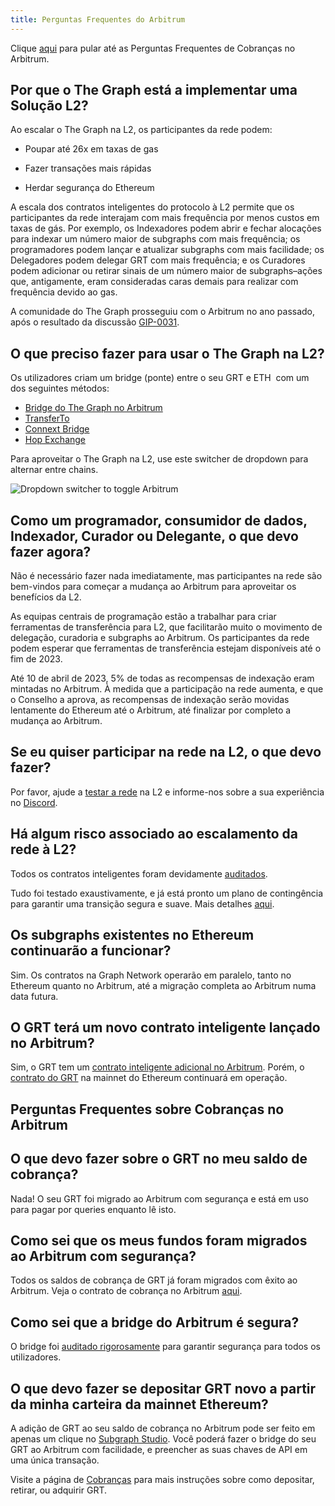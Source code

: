 ```yaml
---
title: Perguntas Frequentes do Arbitrum
---
```


Clique [aqui](#billing-on-arbitrum-faqs) para pular até as Perguntas Frequentes de Cobranças no Arbitrum.

## Por que o The Graph está a implementar uma Solução L2?

Ao escalar o The Graph na L2, os participantes da rede podem:

- Poupar até 26x em taxas de gas

- Fazer transações mais rápidas

- Herdar segurança do Ethereum

A escala dos contratos inteligentes do protocolo à L2 permite que os participantes da rede interajam com mais frequência por menos custos em taxas de gás. Por exemplo, os Indexadores podem abrir e fechar alocações para indexar um número maior de subgraphs com mais frequência; os programadores podem lançar e atualizar subgraphs com mais facilidade; os Delegadores podem delegar GRT com mais frequência; e os Curadores podem adicionar ou retirar sinais de um número maior de subgraphs–ações que, antigamente, eram consideradas caras demais para realizar com frequência devido ao gas.

A comunidade do The Graph prosseguiu com o Arbitrum no ano passado, após o resultado da discussão [GIP-0031](https://forum.thegraph.com/t/gip-0031-arbitrum-grt-bridge/3305).

## O que preciso fazer para usar o The Graph na L2?

Os utilizadores criam um bridge (ponte) entre o seu GRT e ETH  com um dos seguintes métodos:

- [Bridge do The Graph no Arbitrum](https://bridge.arbitrum.io/?l2ChainId=42161)
- [TransferTo](https://transferto.xyz/swap)
- [Connext Bridge](https://bridge.connext.network/)
- [Hop Exchange](https://app.hop.exchange/#/send?token=ETH)

Para aproveitar o The Graph na L2, use este switcher de dropdown para alternar entre chains.

![Dropdown switcher to toggle Arbitrum](/img/arbitrum-screenshot-toggle.png)

## Como um programador, consumidor de dados, Indexador, Curador ou Delegante, o que devo fazer agora?

Não é necessário fazer nada imediatamente, mas participantes na rede são bem-vindos para começar a mudança ao Arbitrum para aproveitar os benefícios da L2.

As equipas centrais de programação estão a trabalhar para criar ferramentas de transferência para L2, que facilitarão muito o movimento de delegação, curadoria e subgraphs ao Arbitrum. Os participantes da rede podem esperar que ferramentas de transferência estejam disponíveis até o fim de 2023.

Até 10 de abril de 2023, 5% de todas as recompensas de indexação eram mintadas no Arbitrum. À medida que a participação na rede aumenta, e que o Conselho a aprova, as recompensas de indexação serão movidas lentamente do Ethereum até o Arbitrum, até finalizar por completo a mudança ao Arbitrum.

## Se eu quiser participar na rede na L2, o que devo fazer?

Por favor, ajude a [testar a rede](https://testnet.thegraph.com/explorer) na L2 e informe-nos sobre a sua experiência no [Discord](https://discord.gg/graphprotocol).

## Há algum risco associado ao escalamento da rede à L2?

Todos os contratos inteligentes foram devidamente [auditados](https://github.com/graphprotocol/contracts/blob/dev/audits/OpenZeppelin/2022-07-graph-arbitrum-bridge-audit.pdf).

Tudo foi testado exaustivamente, e já está pronto um plano de contingência para garantir uma transição segura e suave. Mais detalhes [aqui](https://forum.thegraph.com/t/gip-0037-the-graph-arbitrum-deployment-with-linear-rewards-minted-in-l2/3551#risks-and-security-considerations-20).

## Os subgraphs existentes no Ethereum continuarão a funcionar?

Sim. Os contratos na Graph Network operarão em paralelo, tanto no Ethereum quanto no Arbitrum, até a migração completa ao Arbitrum numa data futura.

## O GRT terá um novo contrato inteligente lançado no Arbitrum?

Sim, o GRT tem um [contrato inteligente adicional no Arbitrum](https://arbiscan.io/address/0x9623063377ad1b27544c965ccd7342f7ea7e88c7). Porém, o [contrato do GRT](https://etherscan.io/token/0xc944e90c64b2c07662a292be6244bdf05cda44a7) na mainnet do Ethereum continuará em operação.

## Perguntas Frequentes sobre Cobranças no Arbitrum

## O que devo fazer sobre o GRT no meu saldo de cobrança?

Nada! O seu GRT foi migrado ao Arbitrum com segurança e está em uso para pagar por queries enquanto lê isto.

## Como sei que os meus fundos foram migrados ao Arbitrum com segurança?

Todos os saldos de cobrança de GRT já foram migrados com êxito ao Arbitrum. Veja o contrato de cobrança no Arbitrum [aqui](https://arbiscan.io/address/0x1B07D3344188908Fb6DEcEac381f3eE63C48477a).

## Como sei que a bridge do Arbitrum é segura?

O bridge foi [auditado rigorosamente](https://code4rena.com/contests/2022-10-the-graph-l2-bridge-contest) para garantir segurança para todos os utilizadores.

## O que devo fazer se depositar GRT novo a partir da minha carteira da mainnet Ethereum?

A adição de GRT ao seu saldo de cobrança no Arbitrum pode ser feito em apenas um clique no [Subgraph Studio](https://thegraph.com/studio/). Você poderá fazer o bridge do seu GRT ao Arbitrum com facilidade, e preencher as suas chaves de API em uma única transação.

Visite a página de [Cobranças](https://thegraph.com/docs/en/billing/) para mais instruções sobre como depositar, retirar, ou adquirir GRT.
